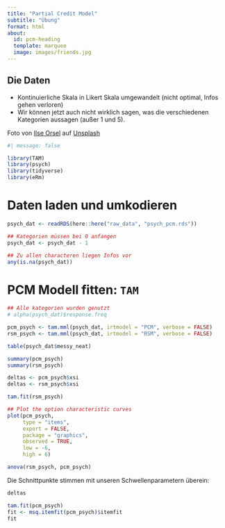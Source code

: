 ```yaml
---
title: "Partial Credit Model"
subtitle: "Übung"
format: html
about:
  id: pcm-heading
  template: marquee
  image: images/friends.jpg
---
```


:::{#pcm-heading}

## Die Daten

- Kontinuierliche Skala in Likert Skala umgewandelt (nicht optimal, Infos gehen verloren)
- Wir können jetzt auch nicht wirklich sagen, was die verschiedenen Kategorien aussagen (außer 1 und 5).

:::

::: aside
Foto von <a href="https://unsplash.com/de/@lgtts?utm_content=creditCopyText&utm_medium=referral&utm_source=unsplash">Ilse Orsel</a> auf <a href="https://unsplash.com/de/fotos/rot-weisses-unks-cafe-fwPHQB4kGzA?utm_content=creditCopyText&utm_medium=referral&utm_source=unsplash">Unsplash</a>
:::

```r
#| message: false

library(TAM)
library(psych)
library(tidyverse)
library(eRm)
```

# Daten laden und umkodieren

```r
psych_dat <- readRDS(here::here("raw_data", "psych_pcm.rds"))

## Kategorien müssen bei 0 anfangen
psych_dat <- psych_dat - 1

## Zu allen characteren liegen Infos vor
any(is.na(psych_dat))
```

# PCM Modell fitten: `TAM`

```r

## Alle kategorien wurden genutzt
# alpha(psych_dat)$response.freq

pcm_psych <- tam.mml(psych_dat, irtmodel = "PCM", verbose = FALSE)
rsm_psych <- tam.mml(psych_dat, irtmodel = "RSM", verbose = FALSE)

table(psych_dat$messy_neat)

summary(pcm_psych)
summary(rsm_psych)

deltas <- pcm_psych$xsi
deltas <- rsm_psych$xsi

tam.fit(rsm_psych)

## Plot the option characteristic curves
plot(pcm_psych, 
     type = "items", 
     export = FALSE, 
     package = "graphics", 
     observed = TRUE, 
     low = -6, 
     high = 6)

anova(rsm_psych, pcm_psych)
```

Die Schnittpunkte stimmen mit unseren Schwellenparametern überein:

```r
deltas
```

```r
tam.fit(pcm_psych)
fit <- msq.itemfit(pcm_psych)$itemfit
fit
```

